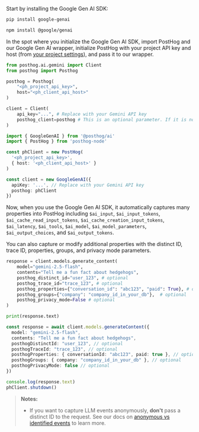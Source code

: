 Start by installing the Google Gen AI SDK:

<MultiLanguage>

```bash file=Python
pip install google-genai
```

```bash file=TypeScript
npm install @google/genai
```

</MultiLanguage>

In the spot where you initialize the Google Gen AI SDK, import PostHog and our Google Gen AI wrapper, initialize PostHog with your project API key and host (from [your project settings](https://us.posthog.com/settings/project)), and pass it to our wrapper.

<MultiLanguage>

```python
from posthog.ai.gemini import Client
from posthog import Posthog

posthog = Posthog(
    "<ph_project_api_key>",
    host="<ph_client_api_host>"
)

client = Client(
    api_key="...", # Replace with your Gemini API key
    posthog_client=posthog # This is an optional parameter. If it is not provided, a default client will be used.
)
``` 

```typescript
import { GoogleGenAI } from '@posthog/ai'
import { PostHog } from 'posthog-node'

const phClient = new PostHog(
  '<ph_project_api_key>',
  { host: '<ph_client_api_host>' }
)

const client = new GoogleGenAI({
  apiKey: '...', // Replace with your Gemini API key
  posthog: phClient
})
```

</MultiLanguage>

Now, when you use the Google Gen AI SDK, it automatically captures many properties into PostHog including `$ai_input`, `$ai_input_tokens`, `$ai_cache_read_input_tokens`, `$ai_cache_creation_input_tokens`, `$ai_latency`, `$ai_tools`, `$ai_model`, `$ai_model_parameters`, `$ai_output_choices`, and `$ai_output_tokens`.

You can also capture or modify additional properties with the distinct ID, trace ID, properties, groups, and privacy mode parameters.

<MultiLanguage>

```python
response = client.models.generate_content(
    model="gemini-2.5-flash",
    contents="Tell me a fun fact about hedgehogs",
    posthog_distinct_id="user_123", # optional
    posthog_trace_id="trace_123", # optional
    posthog_properties={"conversation_id": "abc123", "paid": True}, # optional
    posthog_groups={"company": "company_id_in_your_db"},  # optional 
    posthog_privacy_mode=False # optional
)

print(response.text)
```

```typescript
const response = await client.models.generateContent({
  model: "gemini-2.5-flash",
  contents: "Tell me a fun fact about hedgehogs",
  posthogDistinctId: "user_123", // optional
  posthogTraceId: "trace_123", // optional
  posthogProperties: { conversationId: "abc123", paid: true }, // optional
  posthogGroups: { company: "company_id_in_your_db" }, // optional
  posthogPrivacyMode: false // optional
})

console.log(response.text)
phClient.shutdown() 
```

</MultiLanguage>

> **Notes:** 
> - If you want to capture LLM events anonymously, **don't** pass a distinct ID to the request. See our docs on [anonymous vs identified events](/docs/data/anonymous-vs-identified-events) to learn more. 
